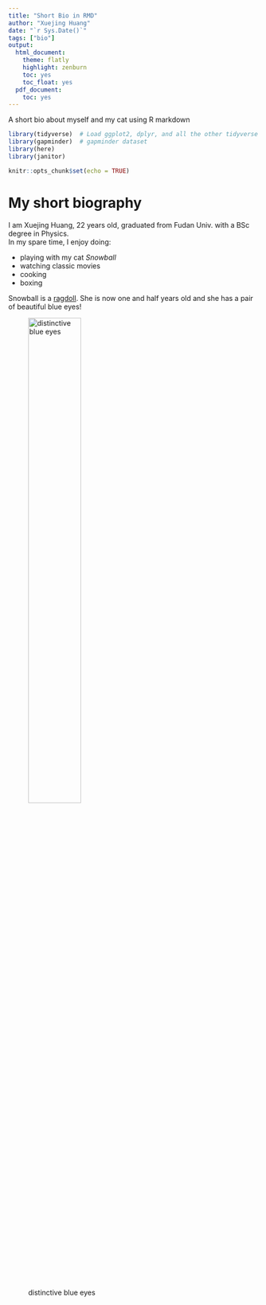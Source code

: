 ```yaml
---
title: "Short Bio in RMD"
author: "Xuejing Huang"
date: "`r Sys.Date()`"
tags: ["bio"]
output:
  html_document:
    theme: flatly
    highlight: zenburn
    toc: yes
    toc_float: yes
  pdf_document:
    toc: yes
---
```


A short bio about myself and my cat using R markdown

<!--more--> 

```r
library(tidyverse)  # Load ggplot2, dplyr, and all the other tidyverse packages
library(gapminder)  # gapminder dataset
library(here)
library(janitor)
```

```r
knitr::opts_chunk$set(echo = TRUE)
```


# My short biography
I am Xuejing Huang, 22 years old, graduated from Fudan Univ. with a BSc degree in Physics.  
In my spare time, I enjoy doing:  

- playing with my cat _Snowball_
- watching classic movies
- cooking
- boxing


Snowball is a [ragdoll](https://en.wikipedia.org/wiki/Ragdoll). She is now one and half years old and she has a pair of beautiful blue eyes!

![distinctive blue eyes](/images/IMG_4351.png){width=50%}

